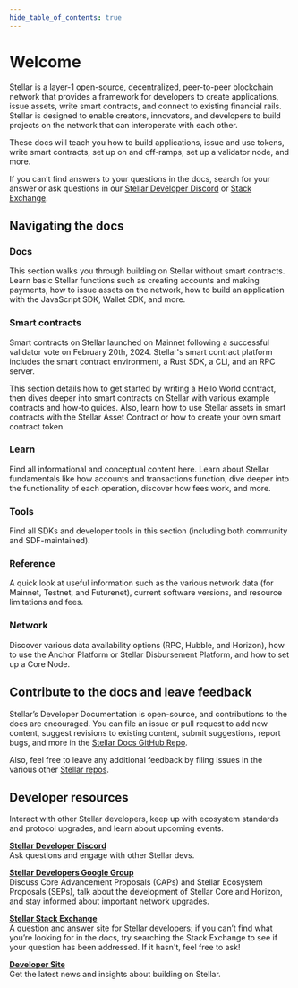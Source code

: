 ```yaml
---
hide_table_of_contents: true
---
```



# Welcome

Stellar is a layer-1 open-source, decentralized, peer-to-peer blockchain network that provides a framework for developers to create applications, issue assets, write smart contracts, and connect to existing financial rails. Stellar is designed to enable creators, innovators, and developers to build projects on the network that can interoperate with each other.

These docs will teach you how to build applications, issue and use tokens, write smart contracts, set up on and off-ramps, set up a validator node, and more.

If you can’t find answers to your questions in the docs, search for your answer or ask questions in our [Stellar Developer Discord](https://discord.gg/stellardev) or [Stack Exchange](https://stellar.stackexchange.com/).

<WayfindingBoxes />

## Navigating the docs

### Docs

This section walks you through building on Stellar without smart contracts. Learn basic Stellar functions such as creating accounts and making payments, how to issue assets on the network, how to build an application with the JavaScript SDK, Wallet SDK, and more.

### Smart contracts

Smart contracts on Stellar launched on Mainnet following a successful validator vote on February 20th, 2024. Stellar's smart contract platform includes the smart contract environment, a Rust SDK, a CLI, and an RPC server.

This section details how to get started by writing a Hello World contract, then dives deeper into smart contracts on Stellar with various example contracts and how-to guides. Also, learn how to use Stellar assets in smart contracts with the Stellar Asset Contract or how to create your own smart contract token.

### Learn

Find all informational and conceptual content here. Learn about Stellar fundamentals like how accounts and transactions function, dive deeper into the functionality of each operation, discover how fees work, and more.

### Tools

Find all SDKs and developer tools in this section (including both community and SDF-maintained).

### Reference

A quick look at useful information such as the various network data (for Mainnet, Testnet, and Futurenet), current software versions, and resource limitations and fees.

### Network

Discover various data availability options (RPC, Hubble, and Horizon), how to use the Anchor Platform or Stellar Disbursement Platform, and how to set up a Core Node.

## Contribute to the docs and leave feedback

Stellar’s Developer Documentation is open-source, and contributions to the docs are encouraged. You can file an issue or pull request to add new content, suggest revisions to existing content, submit suggestions, report bugs, and more in the [Stellar Docs GitHub Repo](https://github.com/stellar/stellar-docs).

Also, feel free to leave any additional feedback by filing issues in the various other [Stellar repos](https://github.com/stellar).

## Developer resources

Interact with other Stellar developers, keep up with ecosystem standards and protocol upgrades, and learn about upcoming events.

[**Stellar Developer Discord**](https://discord.gg/st7Mxd58BV)  
Ask questions and engage with other Stellar devs.

[**Stellar Developers Google Group**](https://groups.google.com/g/stellar-dev)  
Discuss Core Advancement Proposals (CAPs) and Stellar Ecosystem Proposals (SEPs), talk about the development of Stellar Core and Horizon, and stay informed about important network upgrades.

[**Stellar Stack Exchange**](https://stellar.stackexchange.com/)  
A question and answer site for Stellar developers; if you can’t find what you’re looking for in the docs, try searching the Stack Exchange to see if your question has been addressed. If it hasn't, feel free to ask!

[**Developer Site**](https://stellar.org/developers)  
Get the latest news and insights about building on Stellar.
